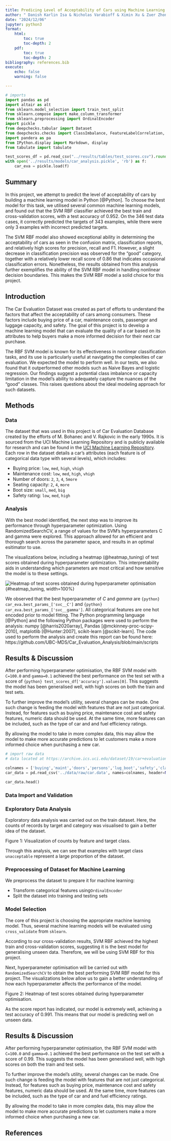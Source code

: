 ```yaml
---
title: Predicing Level of Acceptability of Cars using Machine Learning
author: " Danish Karlin Isa & Nicholas Varabioff & Ximin Xu & Zuer Zhong"
date: "2024/12/06"
jupyter: python3
format: 
    html:
        toc: true
        toc-depth: 2
    pdf:
        toc: true
        toc-depth: 2
bibliography: references.bib
execute:
    echo: false
    warning: false

---
```


```python
# imports
import pandas as pd
import altair as alt
from sklearn.model_selection import train_test_split
from sklearn.compose import make_column_transformer
from sklearn.preprocessing import OrdinalEncoder
import pickle
from deepchecks.tabular import Dataset
from deepchecks.checks import ClassImbalance, FeatureLabelCorrelation, FeatureFeatureCorrelation
import pandera as pa
from IPython.display import Markdown, display
from tabulate import tabulate
```
```python
test_scores_df = pd.read_csv("../results/tables/test_scores.csv").round(2)
with open('../results/models/car_analysis.pickle', 'rb') as f:
    car_eva = pickle.load(f)

```
## Summary

In this project, we attempt to predict the level of acceptability of cars by building a machine learning model in Python [@Python]. To choose the best model for this task, we utilised several common machine learning models, and found out that the SVM RBF classifier achieved the best train and cross-validation scores, with a test accuracy of 0.952. On the 346 test data cases, it correctly predicted the targets of 343 examples, while there were only 3 examples with incorrect predicted targets.

The SVM RBF model also showed exceptional ability in determining the acceptability of cars as seen in the confusion matrix, classification reports, and relatively high scores for precision, recall and F1. However, a slight decrease in classification precision was observed for the “good” category, together with a relatively lower recall score of 0.86 that indicates occasional classification errors. Nonetheless, the results obtained from this analysis further exemplifies the ability of the SVM RBF model in handling nonlinear decision boundaries. This makes the SVM RBF model a solid choice for this project.

## Introduction

The Car Evaluation Dataset was created as part of efforts to understand the factors that affect the acceptability of cars among consumers. These factors include buying price of a car, maintenance costs, passenger and luggage capacity, and safety. The goal of this project is to develop a machine learning model that can evaluate the quality of a car based on its attributes to help buyers make a more informed decision for their next car purchase.

The RBF SVM model is known for its effectiveness in nonlinear classification tasks, and its use is particularly useful at navigating the complexities of car evaluation. We expected the model to perform well. In our tests, we also found that it outperformed other models such as Naive Bayes and logistic regression. Our findings suggest a potential class imbalance or capacity limitation in the model's ability to adequately capture the nuances of the “good” classes. This raises questions about the ideal modeling approach for such datasets.

## Methods

### Data

The dataset that was used in this project is of Car Evaluation Database created by the efforts of M. Bohanec and V. Rajkovic in the early 1990s. It is sourced from the UCI Machine Learning Repository and is publicly available for research and can be found in the [UCI Machine Learning Repository](https://archive.ics.uci.edu/dataset/19/car+evaluation). Each row in the dataset details a car’s attributes (each feature is of categorical data type with several levels), which includes:

-   Buying price: `low`, `med`, `high`, `vhigh`
-   Maintenance cost: `low`, `med`, `high`, `vhigh`
-   Number of doors: `2`, `3`, `4`, `5more`
-   Seating capacity: `2`, `4`, `more`
-   Boot size: `small`, `med`, `big`
-   Safety rating: `low`, `med`, `high`


### Analysis
With the best model identified, the next step was to improve its performance through hyperparameter optimization. Using RandomizedSearchCV, a range of values for the SVM’s hyperparameters C and gamma were explored. This approach allowed for an efficient and thorough search across the parameter space, and results in an optimal esitimator to use.

The visualizations below, including a heatmap (@heatmap_tuning) of test scores obtained during hyperparameter optimization. This interpretability aids in understanding which parameters are most critical and how sensitive the model is to these settings.

![Heatmap of test scores obtained during hyperparameter optimisation](../results/figures/car_hyperparameter.png){#heatmap_tuning, width=100%}

We observed that the best hyperparameter of $C$ and $gamma$ are `{python} car_eva.best_params_['svc__C']` and `{python} car_eva.best_params_['svc__gamma']`. All categorical features are one hot encoded prior to model fitting. The Python programming language [@Python] and the following Python packages were used to perform the analysis: numpy [@harris2020array], Pandas [@mckinney-proc-scipy-2010], matplotlib [@Hunter:2007], scikit-learn [@scikit-learn].  The code used to perform the analysis and create this report can be found here: https://github.com/UBC-MDS/Car_Evaluation_Analysis/blob/main/scripts

## Results & Discussion

After performing hyperparameter optimisation, the RBF SVM model with `C=100.0` and `gamma=0.1` achieved the best performance on the test set with a score of `{python} test_scores_df['accuracy'].values[0]`.
This suggests the model has been generalised well, with high scores on both the train and test sets.

To further improve the model's utility, several changes can be made.
One such change is feeding the model with features that are not just categorical.
Instead, for features such as buying price, maintenance cost and safety features, numeric data should be used.
At the same time, more features can be included, such as the type of car and and fuel efficiency ratings.

By allowing the model to take in more complex data, this may allow the model to make more accurate predictions to let customers make a more informed choice when purchasing a new car.

```python
# import raw data
# data located at https://archive.ics.uci.edu/dataset/19/car+evaluation

colnames = ['buying','maint','doors','persons','lug_boot','safety','class']
car_data = pd.read_csv('../data/raw/car.data', names=colnames, header=None)

car_data.head()
```

### Data Import and Validation

### Exploratory Data Analysis

Exploratory data analysis was carried out on the train dataset. Here, the counts of records by target and category was visualised to gain a better idea of the dataset.

Figure 1: Visualization of counts by feature and target class. 

Through this analysis, we can see that examples with target class `unacceptable` represent a large proportion of the dataset.

### Preprocessing of Dataset for Machine Learning

We preprocess the dataset to prepare it for machine learning: 

- Transform categorical features using`OrdinalEncoder`
- Split the dataset into training and testing sets

### Model Selection

The core of this project is choosing the appropriate machine learning model. 
Thus, several machine learning models will be evaluated using `cross_validate` from `sklearn`.


According to our cross-validation results, SVM RBF achieved the highest train and cross-validation scores, 
suggesting it is the best model for generalising unseen data. Therefore, we will be using SVM RBF for this project.

Next, hyperparameter optimisation will be carried out with `RandomizedSearchCV` to obtain the best performing SVM RBF model for this project.
The visualizations below allow us to gain a better understanding of how each hyperparameter affects the performance of the model.

Figure 2: Heatmap of test scores obtained during hyperparameter optimisation.

As the score report has indicated, our model is extremely well, achieving a test accuracy of 0.991. This means that our model is predicting well on unseen data.

## Results & Discussion

After performing hyperparameter optimisation, the RBF SVM model with `C=100.0` and `gamma=0.1` achieved the best performance on the test set with a score of 0.99. This suggests the model has been generalised well, with high scores on both the train and test sets.

To further improve the model's utility, several changes can be made. One such change is feeding the model with features that are not just categorical. Instead, for features such as buying price, maintenance cost and safety features, numeric data should be used. At the same time, more features can be included, such as the type of car and and fuel efficiency ratings.

By allowing the model to take in more complex data, this may allow the model to make more accurate predictions to let customers make a more informed choice when purchasing a new car.

## References
